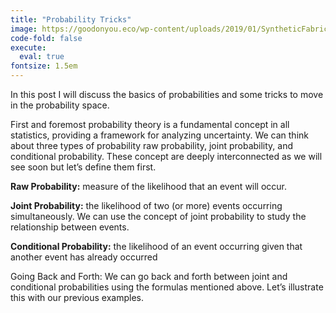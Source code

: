 ```yaml
---
title: "Probability Tricks"
image: https://goodonyou.eco/wp-content/uploads/2019/01/SyntheticFabrics-1200x630.jpg
code-fold: false
execute:
  eval: true
fontsize: 1.5em
---
```


::: justify
In this post I will discuss the basics of probabilities and some tricks to move in the probability space.

First and foremost probability theory is a fundamental concept in all statistics, providing a framework for analyzing uncertainty. We can think about three types of probability raw probability, joint probability, and conditional probability. These concept are deeply interconnected as we will see soon but let's define them first.

**Raw Probability:** measure of the likelihood that an event will occur.

**Joint Probability:** the likelihood of two (or more) events occurring simultaneously. We can use the concept of joint probability to study the relationship between events.

**Conditional Probability:** the likelihood of an event occurring given that another event has already occurred


Going Back and Forth:
We can go back and forth between joint and conditional probabilities using the formulas mentioned above. Let's illustrate this with our previous examples.



:::
